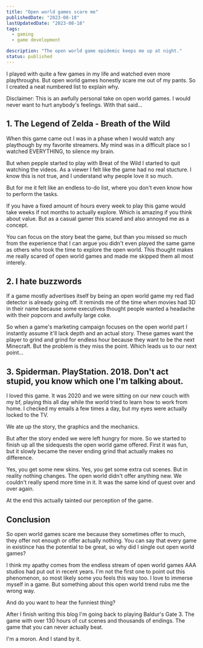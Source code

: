 ```yaml
---
title: "Open world games scare me"
publishedDate: "2023-08-18"
lastUpdatedDate: "2023-08-18"
tags:
  - gaming
  - game development

description: "The open world game epidemic keeps me up at night."
status: published
---
```


I played with quite a few games in my life and watched even more playthroughs. But open world games honestly scare me out of my pants. So I created a neat numbered list to explain why.

Disclaimer: This is an awfully personal take on open world games. I would never want to hurt anybody's feelings. With that said...

## 1. The Legend of Zelda - Breath of the Wild

When this game came out I was in a phase when I would watch any playthough by my favorite streamers. My mind was in a difficult place so I watched EVERYTHING, to silence my brain.

But when pepple started to play with Breat of the Wild I started to quit watching the videos. As a viewer I felt like the game had no real stucture. I know this is not true, and I understand why people love it so much.

But for me it felt like an endless to-do list, where you don't even know how to perform the tasks.

If you have a fixed amount of hours every week to play this game would take weeks if not months to actually explore. Which is amazing if you think about value. But as a casual gamer this scared and also annoyed me as a concept.

You can focus on the story beat the game, but than you missed so much from the experience that I can argue you didn't even played the same game as others who took the time to explore the open world. This thought makes me really scared of open world games and made me skipped them all most interely.

## 2. I hate buzzwords

If a game mostly advertises itself by being an open world game my red flad detector is already going off. It reminds me of the time when movies had 3D in their name because some executives thought people wanted a headache with their popcorn and awfully large coke.

So when a game's marketing campaign focuses on the open world part I instantly assume it'll lack depth and an actual story. These games want the player to grind and grind for endless hour because they want to be the next Minecraft. But the problem is they miss the point. Which leads us to our next point...

## 3. Spiderman. PlayStation. 2018. Don't act stupid, you know which one I'm talking about.

I loved this game. It was 2020 and we were sitting on our new couch with my bf, playing this all day while the world tried to learn how to work from home. I checked my emails a few times a day, but my eyes were actually locked to the TV.

We ate up the story, the graphics and the mechanics.

But after the story ended we were left hungry for more. So we started to finish up all the sidequests the open world game offered. First it was fun, but it slowly became the never ending grind that actually makes no difference.

Yes, you get some new skins. Yes, you get some extra cut scenes. But in reality nothing changes. The open world didn't offer anything new. We couldn't really spend more time in it. It was the same kind of quest over and over again.

At the end this actually tainted our perception of the game.

## Conclusion

So open world games scare me because they sometimes offer to much, they offer not enough or offer actually nothing. You can say that every game in existince has the potential to be great, so why did I single out open world games?

I think my apathy comes from the endless stream of open world games AAA studios had put out in recent years. I'm not the first one to point out this phenomenon, so most likely some you feels this way too. I love to immerse myself in a game. But something about this open world trend rubs me the wrong way.

And do you want to hear the funniest thing?

After I finish writing this blog I'm going back to playing Baldur's Gate 3. The game with over 130 hours of cut scenes and thousands of endings. The game that you can never actually beat.

I'm a moron. And I stand by it.
